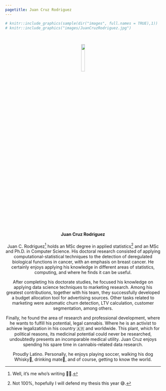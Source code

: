 ```yaml
---
pagetitle: Juan Cruz Rodriguez
---
```


```r
# knitr::include_graphics(sample(dir("images", full.names = TRUE),1))
# knitr::include_graphics("images/JuanCruzRodriguez.jpg")
```

<center>
</br>

<img src="images/JuanCruzRodriguez.jpg" id="id" width="15%">
<script>
document.getElementById('id').style.borderRadius = '50%';
</script>

#### Juan Cruz Rodriguez

Juan C. Rodriguez[^its_me] holds an MSc degree in applied statistics[^almost_msc] and an MSc and Ph.D. in Computer Science. His doctoral research consisted of applying computational-statistical techniques to the detection of deregulated biological functions in cancer, with an emphasis on breast cancer. He certainly enjoys applying his knowledge in different areas of statistics, computing, and where he finds it can be useful.

After completing his doctorate studies, he focused his knowledge on applying data science techniques to marketing research. Among his greatest contributions, together with his team, they successfully developed a budget allocation tool for advertising sources. Other tasks related to marketing were automatic churn detection, LTV calculation, customer segmentation, among others.

Finally, he found the area of research and professional development, where he wants to fulfill his potential, legal cannabis. Where he is an activist to achieve legalization in his country 🇦🇷 and worldwide. This plant, which for political reasons, its medicinal potential could never be researched, undoubtedly presents an incomparable medical utility. Juan Cruz enjoys spending his spare time in cannabis-related data research.

Proudly Latino. Personally, he enjoys playing soccer, walking his dog Whisky🐶, drinking mate🧉, and of course, getting to know the world.

[^its_me]: Well, it's me who's writing 💁‍♂️.
[^almost_msc]: Not 100%, hopefully I will defend my thesis this year 😅.

</center>
